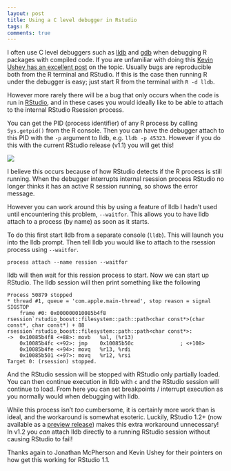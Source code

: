 ```yaml
---
layout: post
title: Using a C level debugger in Rstudio
tags: R
comments: true
---
```


I often use C level debuggers such as [lldb][] and [gdb][] when debugging R
packages with compiled code. If you are unfamiliar with doing this [Kevin Ushey
has an excellent
post](http://kevinushey.github.io/blog/2015/04/13/debugging-with-lldb/) on the topic.
Usually bugs are reproducible both from the R terminal and RStudio. If this is
the case then running R under the debugger is easy; just start R from the
terminal with `R -d lldb`.

However more rarely there will be a bug that only occurs when the code is run
in [RStudio](http://rstudio.com/), and in these cases you would ideally like to
be able to attach to the internal RStudio Rsession process.

You can get the PID (process identifier) of any R process by calling `Sys.getpid()` from the
R console. Then you can have the debugger attach to this PID with the `-p`
argument to lldb, e.g. `lldb -p 45323`. However if you do this with the current
RStudio release (v1.1) you will get this!

![](http://lh3.googleusercontent.com/-IzfBppQwNQI/WAUEsgJwmnI/AAAAAAAAAXU/9aG6xKFRxY8/rstudio-bomb.png)

I believe this occurs because of how RStudio detects if the R process
is still running. When the debugger interrupts internal rsession process
RStudio no longer thinks it has an active R session running, so shows the error
message.

However you can work around this by using a feature of lldb I hadn't used until
encountering this problem, `--waitfor`. This allows you to have lldb attach to
a process (by name) as soon as it starts.

To do this first start lldb from a separate console (`lldb`). This will launch
you into the lldb prompt. Then tell lldb you would like to attach to the
rsession process using `--waitfor`.

    process attach --name ression --waitfor

lldb will then wait for this ression process to start. Now we can start up
RStudio. The lldb session will then print something like the following

```
Process 50879 stopped
* thread #1, queue = 'com.apple.main-thread', stop reason = signal SIGSTOP
    frame #0: 0x000000010085b4f8 rsession`rstudio_boost::filesystem::path::path<char const*>(char const*, char const*) + 88
rsession`rstudio_boost::filesystem::path::path<char const*>:
->  0x10085b4f8 <+88>: movb   %al, (%r13)
    0x10085b4fc <+92>: jmp    0x10085b50c               ; <+108>
    0x10085b4fe <+94>: movq   %r13, %rdi
    0x10085b501 <+97>: movq   %r12, %rsi
Target 0: (rsession) stopped.
```

And the RStudio session will be stopped with RStudio only partially loaded. You can then
continue execution in lldb with `c` and the RStudio session will continue to load.
From here you can set breakpoints / interrupt execution as you normally would
when debugging with lldb.

While this process isn't _too_ cumbersome, it is certainly more work than is ideal, and
the workaround is somewhat esoteric. Luckily, RStudio 1.2+ (now available as a
[preview release][preview]) makes this extra workaround unnecessary! In v1.2 you _can_
attach lldb directly to a running RStudio session without causing RStudio to
fail!

Thanks again to Jonathan McPherson and Kevin Ushey for their pointers on how get this
working for RStudio 1.1.

[lldb]: https://lldb.llvm.org/
[gdb]: https://www.gnu.org/s/gdb/
[preview]: https://www.rstudio.com/products/rstudio/download/preview/
